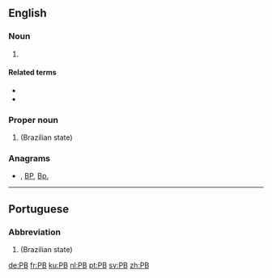 {{also|Pb|pb}}
==English==

===Noun===
{{en-noun}}

# {{lb|en|sports}} {{initialism of|personal best|lang=en}}

====Related terms====
* {{l|en|SB}}
* {{l|en|WR}}

===Proper noun===
{{en-proper noun}}

# {{abbreviation of|Paraíba|lang=en}} (Brazilian state)

===Anagrams===
* {{l|en|bp}}, [[BP#English|BP]], [[Bp.#English|Bp.]]

----

==Portuguese==

===Abbreviation===
{{rfc-header|Abbreviation}}
{{head|pt|abbreviation}}

# {{abbreviation of|Paraíba|lang=pt}} (Brazilian state)

[[de:PB]]
[[fr:PB]]
[[ku:PB]]
[[nl:PB]]
[[pt:PB]]
[[sv:PB]]
[[zh:PB]]